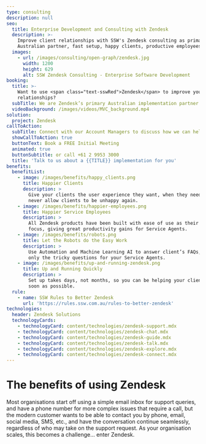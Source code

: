 ```yaml
---
type: consulting
description: null
seo:
  title: Enterprise Development and Consulting with Zendesk
  description: >-
    Improve client relationships with SSW's Zendesk consulting as primary
    Australian partner, fast setup, happy clients, productive employees.
  images:
    - url: /images/consulting/open-graph/zendesk.jpg
      width: 1200
      height: 629
      alt: SSW Zendesk Consulting - Enterprise Software Development
booking:
  title: >-
    Want to use <span class="text-sswRed">Zendesk</span> to improve your client
    relationships?
  subTitle: We are Zendesk’s primary Australian implementation partner
  videoBackground: /images/videos/MVC_background.mp4
solution:
  project: Zendesk
callToAction:
  subTitle: Connect with our Account Managers to discuss how we can help.
  showCallToAction: true
  buttonText: Book a FREE Initial Meeting
  animated: true
  buttonSubtitle: or call +61 2 9953 3000
  title: 'Talk to us about a {{TITLE}} implementation for you'
benefits:
  benefitList:
    - image: /images/benefits/happy_clients.png
      title: Happier Clients
      description: >
        Give your clients the user experience they want, when they need it, and
        never allow clients to be unhappy again.
    - image: /images/benefits/happier-employees.png
      title: Happier Service Employees
      description: >
        All Zendesk products have been built with ease of use as their main
        focus, giving great productivity gains for Service Agents.
    - image: /images/benefits/robots.png
      title: Let the Robots do the Easy Work
      description: >
        Use Automation and Machine Learning AI to answer client’s FAQs, keeping
        only the tricky questions for your Service Agents.
    - image: /images/benefits/up-and-running-zendesk.png
      title: Up and Running Quickly
      description: >
        Set up takes days, not months, so you can be helping your clients as
        soon as possible.
  rule:
    - name: SSW Rules to Better Zendesk
      url: 'https://rules.ssw.com.au/rules-to-better-zendesk'
technologies:
  header: Zendesk Solutions
  technologyCards:
    - technologyCard: content/technologies/zendesk-support.mdx
    - technologyCard: content/technologies/zendesk-chat.mdx
    - technologyCard: content/technologies/zendesk-guide.mdx
    - technologyCard: content/technologies/zendesk-talk.mdx
    - technologyCard: content/technologies/zendesk-explore.mdx
    - technologyCard: content/technologies/zendesk-connect.mdx
---
```


# The benefits of using **Zendesk**

<VideoEmbed url="https://www.youtube.com/watch?v=K1HlAsW1RiA" caption="The Zendesk Omnichannel Approach" duration="1 min" />

Most organisations start off using a simple email inbox for support queries, and have a phone number for more complex issues that require a call, but the modern customer wants to be able to contact you by phone, email, social media, SMS, etc., and have the conversation continue seamlessly, regardless of who may take on the support request. As your organisation scales, this becomes a challenge… enter Zendesk.
